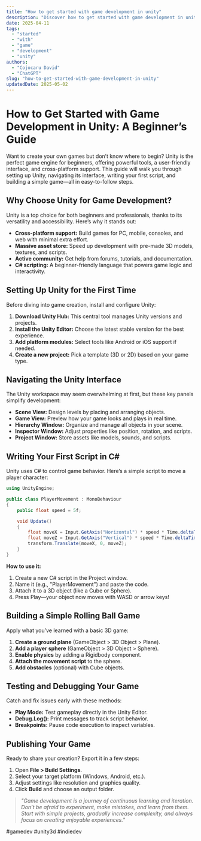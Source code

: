 ```yaml
---
title: "How to get started with game development in unity"
description: "Discover how to get started with game development in unity with this in-depth guide, providing actionable insights and practical tips to boost your knowledge and results."
date: 2025-04-11
tags:
  - "started"
  - "with"
  - "game"
  - "development"
  - "unity"
authors:
  - "Cojocaru David"
  - "ChatGPT"
slug: "how-to-get-started-with-game-development-in-unity"
updatedDate: 2025-05-02
---
```


# How to Get Started with Game Development in Unity: A Beginner’s Guide  

Want to create your own games but don’t know where to begin? Unity is the perfect game engine for beginners, offering powerful tools, a user-friendly interface, and cross-platform support. This guide will walk you through setting up Unity, navigating its interface, writing your first script, and building a simple game—all in easy-to-follow steps.  

## Why Choose Unity for Game Development?  

Unity is a top choice for both beginners and professionals, thanks to its versatility and accessibility. Here’s why it stands out:  

- **Cross-platform support:** Build games for PC, mobile, consoles, and web with minimal extra effort.  
- **Massive asset store:** Speed up development with pre-made 3D models, textures, and scripts.  
- **Active community:** Get help from forums, tutorials, and documentation.  
- **C# scripting:** A beginner-friendly language that powers game logic and interactivity.  

## Setting Up Unity for the First Time  

Before diving into game creation, install and configure Unity:  

1. **Download Unity Hub:** This central tool manages Unity versions and projects.  
2. **Install the Unity Editor:** Choose the latest stable version for the best experience.  
3. **Add platform modules:** Select tools like Android or iOS support if needed.  
4. **Create a new project:** Pick a template (3D or 2D) based on your game type.  

## Navigating the Unity Interface  

The Unity workspace may seem overwhelming at first, but these key panels simplify development:  

- **Scene View:** Design levels by placing and arranging objects.  
- **Game View:** Preview how your game looks and plays in real time.  
- **Hierarchy Window:** Organize and manage all objects in your scene.  
- **Inspector Window:** Adjust properties like position, rotation, and scripts.  
- **Project Window:** Store assets like models, sounds, and scripts.  

## Writing Your First Script in C#  

Unity uses C# to control game behavior. Here’s a simple script to move a player character:  

```csharp
using UnityEngine;

public class PlayerMovement : MonoBehaviour
{
    public float speed = 5f;

    void Update()
    {
        float moveX = Input.GetAxis("Horizontal") * speed * Time.deltaTime;
        float moveZ = Input.GetAxis("Vertical") * speed * Time.deltaTime;
        transform.Translate(moveX, 0, moveZ);
    }
}
```

**How to use it:**  
1. Create a new C# script in the Project window.  
2. Name it (e.g., "PlayerMovement") and paste the code.  
3. Attach it to a 3D object (like a Cube or Sphere).  
4. Press Play—your object now moves with WASD or arrow keys!  

## Building a Simple Rolling Ball Game  

Apply what you’ve learned with a basic 3D game:  

1. **Create a ground plane** (GameObject > 3D Object > Plane).  
2. **Add a player sphere** (GameObject > 3D Object > Sphere).  
3. **Enable physics** by adding a Rigidbody component.  
4. **Attach the movement script** to the sphere.  
5. **Add obstacles** (optional) with Cube objects.  

## Testing and Debugging Your Game  

Catch and fix issues early with these methods:  

- **Play Mode:** Test gameplay directly in the Unity Editor.  
- **Debug.Log():** Print messages to track script behavior.  
- **Breakpoints:** Pause code execution to inspect variables.  

## Publishing Your Game  

Ready to share your creation? Export it in a few steps:  

1. Open **File > Build Settings**.  
2. Select your target platform (Windows, Android, etc.).  
3. Adjust settings like resolution and graphics quality.  
4. Click **Build** and choose an output folder.  

> _"Game development is a journey of continuous learning and iteration. Don’t be afraid to experiment, make mistakes, and learn from them. Start with simple projects, gradually increase complexity, and always focus on creating enjoyable experiences."_  

#gamedev #unity3d #indiedev